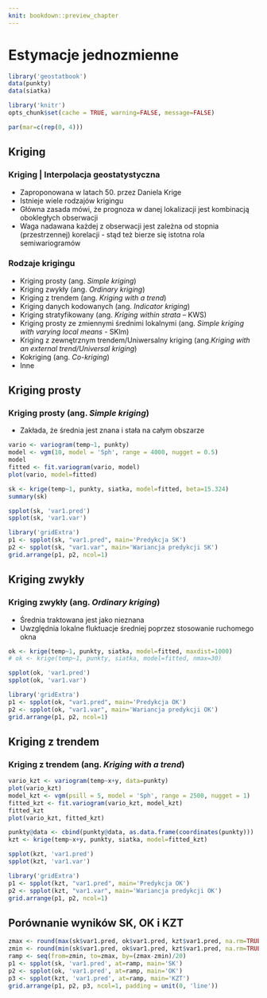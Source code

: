 ```yaml
---
knit: bookdown::preview_chapter
---
```

# Estymacje jednozmienne

```r
library('geostatbook')
data(punkty)
data(siatka)
```

```r
library('knitr')
opts_chunk$set(cache = TRUE, warning=FALSE, message=FALSE) 
```

```r
par(mar=c(rep(0, 4)))
```

## Kriging

### Kriging | Interpolacja geostatystyczna
- Zaproponowana w latach 50. przez Daniela Krige
- Istnieje wiele rodzajów krigingu
- Główna zasada mówi, że prognoza w danej lokalizacji jest kombinacją obokległych obserwacji
- Waga nadawana każdej z obserwacji jest zależna od stopnia (przestrzennej) korelacji - stąd też bierze się istotna rola semiwariogramów

### Rodzaje krigingu
- Kriging prosty (ang. *Simple kriging*)
- Kriging zwykły (ang. *Ordinary kriging*)
- Kriging z trendem (ang. *Kriging with a trend*)
- Kriging danych kodowanych (ang. *Indicator kriging*)
- Kriging stratyfikowany (ang. *Kriging within strata* – KWS)
- Kriging prosty ze zmiennymi średnimi lokalnymi (ang. *Simple kriging with varying local means* - SKlm)
- Kriging z zewnętrznym trendem/Uniwersalny kriging (ang.*Kriging with an external trend/Universal kriging*)
- Kokriging (ang. *Co-kriging*)
- Inne

## Kriging prosty
### Kriging prosty (ang. *Simple kriging*)

- Zakłada, że średnia jest znana i stała na całym obszarze

```r
vario <- variogram(temp~1, punkty)
model <- vgm(10, model = 'Sph', range = 4000, nugget = 0.5)
model
fitted <- fit.variogram(vario, model)
plot(vario, model=fitted)

sk <- krige(temp~1, punkty, siatka, model=fitted, beta=15.324)
summary(sk)
```

```r
spplot(sk, 'var1.pred')
spplot(sk, 'var1.var')
```

```r
library('gridExtra')
p1 <- spplot(sk, "var1.pred", main='Predykcja SK')
p2 <- spplot(sk, "var1.var", main='Wariancja predykcji SK')
grid.arrange(p1, p2, ncol=1)
```

## Kriging zwykły 
### Kriging zwykły (ang. *Ordinary kriging*)

- Średnia traktowana jest jako nieznana
- Uwzględnia lokalne fluktuacje średniej poprzez stosowanie ruchomego okna

```r
ok <- krige(temp~1, punkty, siatka, model=fitted, maxdist=1000)
# ok <- krige(temp~1, punkty, siatka, model=fitted, nmax=30)
```

```r
spplot(ok, 'var1.pred')
spplot(ok, 'var1.var')
```

```r
library('gridExtra')
p1 <- spplot(ok, "var1.pred", main='Predykcja OK')
p2 <- spplot(ok, "var1.var", main='Wariancja predykcji OK')
grid.arrange(p1, p2, ncol=1)
```

<!--
```r
spplot(ok, "var1.pred", sp.layout=list(punkty, pch=21, col="white"))
spplot(ok, "var1.var", sp.layout=list(punkty, pch=21, col="white"))
```
-->

## Kriging z trendem
### Kriging z trendem (ang. *Kriging with a trend*)

```r
vario_kzt <- variogram(temp~x+y, data=punkty)
plot(vario_kzt)
model_kzt <- vgm(psill = 5, model = 'Sph', range = 2500, nugget = 1)
fitted_kzt <- fit.variogram(vario_kzt, model_kzt)
fitted_kzt
plot(vario_kzt, fitted_kzt)

punkty@data <- cbind(punkty@data, as.data.frame(coordinates(punkty)))
kzt <- krige(temp~x+y, punkty, siatka, model=fitted_kzt)
```

```r
spplot(kzt, 'var1.pred')
spplot(kzt, 'var1.var')
```

```r
library('gridExtra')
p1 <- spplot(kzt, "var1.pred", main='Predykcja OK')
p2 <- spplot(kzt, "var1.var", main='Wariancja predykcji OK')
grid.arrange(p1, p2, ncol=1)
```

## Porównanie wyników SK, OK i KZT

```r
zmax <- round(max(sk$var1.pred, ok$var1.pred, kzt$var1.pred, na.rm=TRUE), 1) + 0.1    
zmin <- round(min(sk$var1.pred, ok$var1.pred, kzt$var1.pred, na.rm=TRUE), 1) - 0.1    
ramp <- seq(from=zmin, to=zmax, by=(zmax-zmin)/20)
p1 <- spplot(sk, 'var1.pred', at=ramp, main='SK')
p2 <- spplot(ok, 'var1.pred', at=ramp, main='OK')
p3 <- spplot(kzt, 'var1.pred', at=ramp, main='KZT')
grid.arrange(p1, p2, p3, ncol=1, padding = unit(0, 'line'))
```
